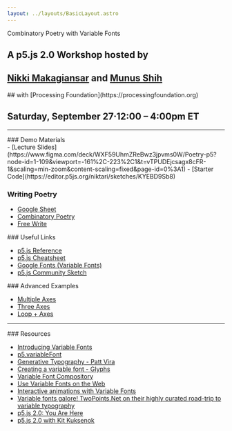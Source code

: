 ```yaml
---
layout: ../layouts/BasicLayout.astro
---
```


<main class="mb-20 flex flex-col gap-8">

<div>Combinatory Poetry with Variable Fonts</div>

<div class="flex flex-col gap-8">

<div>

## A p5.js 2.0 Workshop hosted by

## [Nikki Makagiansar](https://niktari.com) and [Munus Shih](https://munusshih.com)

</div>
<div>
## with [Processing Foundation](https://processingfoundation.org)

## Saturday, September 27⋅12:00 – 4:00pm ET

</div>

</div>
<hr />

<div class="flex flex-col gap-8">
### Demo Materials

<div class="getting-started">
  - [Lecture
  Slides](https://www.figma.com/deck/WXF59UhmZReBwz3jpvms0W/Poetry-p5?node-id=1-109&viewport=-161%2C-223%2C1&t=vTPUDEjcsagx8cFR-1&scaling=min-zoom&content-scaling=fixed&page-id=0%3A1)
  - [Starter Code](https://editor.p5js.org/niktari/sketches/KYEBD9Sb8)
</div>

<div class="flex flex-col gap-2">

### Writing Poetry

- [Google
  Sheet](https://docs.google.com/spreadsheets/d/1YP7WB0xw4WJ3QZ3BbuR2-_iyqPzY-dVN8N-KztHCz-o/edit?usp=sharing)
- [Combinatory Poetry](/poetry)
- [Free Write](/freewrite)

</div>

<div class="flex flex-col gap-2">
### Useful Links

- [p5.js Reference](https://beta.p5js.org/)
- [p5.js Cheatsheet](/TypeLab_Cheatsheet.pdf)
- [Google Fonts (Variable Fonts)](https://fonts.google.com/?categoryFilters=Technology:%2FTechnology%2FVariable)
- [p5.js Community Sketch](https://openprocessing.org/curation/89576)

<div class="mt-8 flex flex-col gap-2">
  ### Advanced Examples

  - [Multiple Axes](https://editor.p5js.org/munusshih/sketches/LYNlQ1ORn)
  - [Three Axes](https://editor.p5js.org/munusshih/sketches/f8eD2f5bh)
  - [Loop + Axes](https://editor.p5js.org/munusshih/sketches/Jm4QGFxvg)
</div>

</div>

<hr />

<div class="flex flex-col gap-2 resources">
### Resources

- [Introducing Variable Fonts](https://fonts.google.com/knowledge/introducing_type/introducing_variable_fonts)
- [p5.variableFont](https://github.com/arthurcloche/p5.variableFont)
- [Generative Typography - Patt Vira](https://www.youtube.com/watch?v=eZHclqx2eJY&list=PL0beHPVMklwhDvna8wS-oJXuQO3ZCvDFl)
- [Creating a variable font - Glyphs](https://glyphsapp.com/learn/creating-a-variable-font)
- [Variable Font Compository](https://v-fonts.com/)
- [Use Variable Fonts on the Web](https://abcdinamo.com/news/using-variable-fonts-on-the-web)
- [Interactive animations with Variable Fonts](https://fonts.google.com/knowledge/using_variable_fonts_on_the_web/interactive_animations_with_variable_fonts)
- [Variable fonts galore! TwoPoints.Net on their highly curated road-trip to variable typography](https://www.typeroom.eu/article/variable-fonts-galore-twopointsnet-their-highly-curated-road-trip-variable-typography)
- [p5.js 2.0: You Are Here](https://medium.com/processing-foundation/p5-js-2-0-you-are-here-f827f40519a7)
- [p5.js 2.0 with Kit Kuksenok](https://www.youtube.com/watch?v=1KqQeqZ3R9Y)

</div>
</div>

</main>
